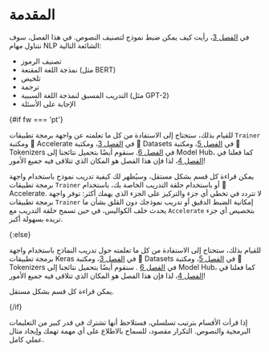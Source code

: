 # المقدمة 

في [الفصل 3](/course/chapter3)، رأيت كيف يمكن ضبط نموذج لتصنيف النصوص. في هذا الفصل، سوف نتناول مهام NLP الشائعة التالية: 

- تصنيف الرموز
- نمذجة اللغة المقنعة (مثل BERT)
- تلخيص
- ترجمة
- التدريب المسبق لنمذجة اللغة السببية (مثل GPT-2)
- الإجابة على الأسئلة 

{#if fw === 'pt'} 

للقيام بذلك، ستحتاج إلى الاستفادة من كل ما تعلمته عن واجهة برمجة تطبيقات `Trainer` ومكتبة 🤗 Accelerate في [الفصل 3](/course/chapter3)، ومكتبة 🤗 Datasets في [الفصل 5](/course/chapter5)، ومكتبة 🤗 Tokenizers في [الفصل 6](/course/chapter6). سنقوم أيضًا بتحميل نتائجنا إلى Model Hub، كما فعلنا في [الفصل 4](/course/chapter4)، لذا فإن هذا الفصل هو المكان الذي تتلاقى فيه جميع الأمور! 

يمكن قراءة كل قسم بشكل مستقل، وسيُظهر لك كيفية تدريب نموذج باستخدام واجهة برمجة تطبيقات `Trainer` أو باستخدام حلقة التدريب الخاصة بك، باستخدام 🤗 Accelerate. لا تتردد في تخطي أي جزء والتركيز على الجزء الذي يهمك أكثر: توفر واجهة برمجة تطبيقات `Trainer` إمكانية الضبط الدقيق أو تدريب نموذجك دون القلق بشأن ما يحدث خلف الكواليس، في حين تسمح حلقة التدريب مع `Accelerate` بتخصيص أي جزء تريده بسهولة أكبر. 

{:else} 

للقيام بذلك، ستحتاج إلى الاستفادة من كل ما تعلمته حول تدريب النماذج باستخدام واجهة برمجة تطبيقات Keras في [الفصل 3](/course/chapter3)، ومكتبة 🤗 Datasets في [الفصل 5](/course/chapter5)، ومكتبة 🤗 Tokenizers في [الفصل 6](/course/chapter6) . سنقوم أيضًا بتحميل نتائجنا إلى Model Hub، كما فعلنا في [الفصل 4](/course/chapter4)، لذا فإن هذا الفصل هو المكان الذي تتلاقى فيه جميع الأمور! 

يمكن قراءة كل قسم بشكل مستقل. 

{/if} 

<Tip> 

إذا قرأت الأقسام بترتيب تسلسلي، فستلاحظ أنها تشترك في قدر كبير من التعليمات البرمجية والنصوص. التكرار مقصود، للسماح بالاطلاع على أي مهمة تهمك وإيجاد مثال عملي كامل. 

</Tip>